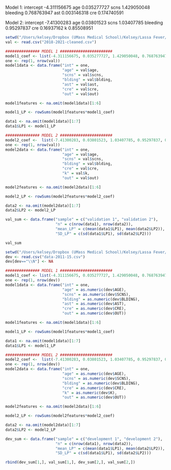 
Model 1: 
intercept -4.311156675 
age 0.035277727 
scns 1.429050048 
bleeding 0.768763947 
ast 0.003146318 
cre 0.174740591 

Model 2:
intercept -7.41300283 
age 0.03801523 
scns 1.03407785 
bleeding 0.95297837 
cre 0.16937162 
k 0.85508951 

```r
setwd("/Users/kelsey/Dropbox (UMass Medical School)/Kelsey/Lassa Fever/Data")
val <- read.csv("2018-2021-cleaned.csv")

############### MODEL 1 #######################
model1_coef <- list(-4.311156675, 0.035277727, 1.429050048, 0.768763947, 0.003146318, 0.174740591)
one <- rep(1, nrow(val))
model1data <- data.frame("int" = one, 
                         "age" = val$age, 
                         "scns" = val$scns, 
                         "blding" = val$blding, 
                         "ast" = val$ast, 
                         "cre" = val$cre, 
                         "out" = val$out)

model1features <- na.omit(model1data)[1:6]

model1_LP <- rowSums(model1features*model1_coef)

data1 <- na.omit(model1data)[1:7]
data1$LP1 <- model1_LP

############### MODEL 2 #######################
model2_coef <-  list(-7.41300283, 0.03801523, 1.03407785, 0.95297837, 0.16937162, 0.85508951)
one <- rep(1, nrow(val))
model2data <- data.frame("int" = one, 
                         "age" = val$age, 
                         "scns" = val$scns, 
                         "blding" = val$blding, 
                         "cre" = val$cre, 
                         "k" = val$k,
                         "out" = val$out)

model2features <- na.omit(model2data)[1:6]

model2_LP <- rowSums(model2features*model2_coef)

data2 <- na.omit(model2data)[1:7]
data2$LP2 <- model2_LP

val_sum <- data.frame("sample" = c("validation 1", "validation 2"),
                      "n" = c(nrow(data1), nrow(data2)),
                      "mean_LP" = c(mean(data1$LP1), mean(data2$LP2)),
                      "SD_LP" = c(sd(data1$LP1), sd(data2$LP2)))

val_sum
```


```r
setwd("/Users/kelsey/Dropbox (UMass Medical School)/Kelsey/Lassa Fever/Data")
dev <- read.csv("data-2011-15.csv")
dev[dev=="\\N"] <- NA

############### MODEL 1 #######################
model1_coef <- list(-4.311156675, 0.035277727, 1.429050048, 0.768763947, 0.003146318, 0.174740591)
one <- rep(1, nrow(dev))
model1data <- data.frame("int" = one, 
                         "age" = as.numeric(dev$AGE), 
                         "scns" = as.numeric(dev$SCNS), 
                         "blding" = as.numeric(dev$BLDING), 
                         "ast" = as.numeric(dev$AST), 
                         "cre" = as.numeric(dev$CRE), 
                         "out" = as.numeric(dev$OUT))

model1features <- na.omit(model1data)[1:6]

model1_LP <- rowSums(model1features*model1_coef)

data1 <- na.omit(model1data)[1:7]
data1$LP1 <- model1_LP

############### MODEL 2 #######################
model2_coef <-  list(-7.41300283, 0.03801523, 1.03407785, 0.95297837, 0.16937162, 0.85508951)
one <- rep(1, nrow(dev))
model2data <- data.frame("int" = one, 
                         "age" = as.numeric(dev$AGE), 
                         "scns" = as.numeric(dev$SCNS), 
                         "blding" = as.numeric(dev$BLDING), 
                         "cre" = as.numeric(dev$CRE), 
                         "k" = as.numeric(dev$K),
                         "out" = as.numeric(dev$OUT))

model2features <- na.omit(model2data)[1:6]

model2_LP <- rowSums(model2features*model2_coef)

data2 <- na.omit(model2data)[1:7]
data2$LP2 <- model2_LP

dev_sum <- data.frame("sample" = c("development 1", "development 2"),
                      "n" = c(nrow(data1), nrow(data2)),
                      "mean_LP" = c(mean(data1$LP1), mean(data2$LP2)),
                      "SD_LP" = c(sd(data1$LP1), sd(data2$LP2)))

rbind(dev_sum[1,], val_sum[1,], dev_sum[2,], val_sum[2,])
```
